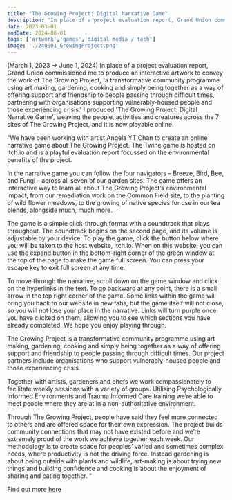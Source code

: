 ```yaml
---
title: "The Growing Project: Digital Narrative Game"
description: "In place of a project evaluation report, Grand Union commissioned me to produce an interactive artwork to convey the work of The Growing Project, 'a transformative community programme using art making, gardening, cooking and simply being together as a way of offering support and friendship to people passing through difficult times, partnering with organisations supporting vulnerably-housed people and those experiencing crisis.' I produced 'The Growing Project: Digital Narrative Game', weaving the people, activities and creatures across the 7 sites of The Growing Project, and it is now playable online. (March 1, 2023 → June 1, 2024) "
date: 2023-03-01
endDate: 2024-06-01
tags: ['artwork','games','digital media / tech']
image: './240601_GrowingProject.png'
---
```


(March 1, 2023 → June 1, 2024) In place of a project evaluation report, Grand Union commissioned me to produce an interactive artwork to convey the work of The Growing Project, 'a transformative community programme using art making, gardening, cooking and simply being together as a way of offering support and friendship to people passing through difficult times, partnering with organisations supporting vulnerably-housed people and those experiencing crisis.' I produced 'The Growing Project: Digital Narrative Game', weaving the people, activities and creatures across the 7 sites of The Growing Project, and it is now playable online.

"We have been working with artist Angela YT Chan to create an online narrative game about The Growing Project. The Twine game is hosted on itch.io and is a playful evaluation report focussed on the environmental benefits of the project.

In the narrative game you can follow the four navigators – Breeze, Bird, Bee, and Fungi – across all seven of our garden sites. The game offers an interactive way to learn all about The Growing Project’s environmental impact, from our remediation work on the Common Field site, to the planting of wild flower meadows, to the growing of native species for use in our tea blends, alongside much, much more.

The game is a simple click-through format with a soundtrack that plays throughout. The soundtrack begins on the second page, and its volume is adjustable by your device. To play the game, click the button below where you will be taken to the host website, itch.io. When on this website, you can use the expand button in the bottom-right corner of the green window at the top of the page to make the game full screen. You can press your escape key to exit full screen at any time.

To move through the narrative, scroll down on the game window and click on the hyperlinks in the text. To go backward at any point, there is a small arrow in the top right corner of the game. Some links within the game will bring you back to our website in new tabs, but the game itself will not close, so you will not lose your place in the narrative. Links will turn purple once you have clicked on them, allowing you to see which sections you have already completed. We hope you enjoy playing through.


The Growing Project is a transformative community programme using art making, gardening, cooking and simply being together as a way of offering support and friendship to people passing through difficult times. Our project partners include organisations who support vulnerably-housed people and those experiencing crisis.

Together with artists, gardeners and chefs we work compassionately to facilitate weekly sessions with a variety of groups. Utilising Psychologically Informed Environments and Trauma Informed Care training we’re able to meet people where they are at in a non-authoritative environment.

Through The Growing Project, people have said they feel more connected to others and are offered space for their own expression. The project builds community connections that may not have existed before and we’re extremely proud of the work we achieve together each week. Our methodology is to create space for peoples’ varied and sometimes complex needs, where productivity is not the driving force. Instead gardening is about being outside with plants and wildlife, art-making is about trying new things and building confidence and cooking is about the enjoyment of sharing and eating together.
"

Find out more [here](https://www.grand-union.org.uk/what-were-doing/the-growing-project/the-growing-project-digital-narrative-game)